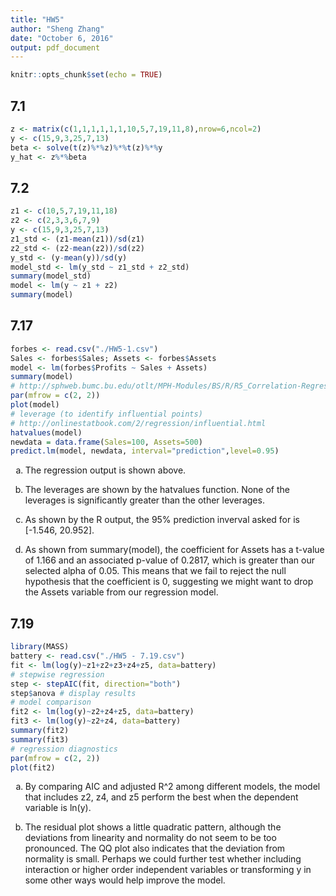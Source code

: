 ```yaml
---
title: "HW5"
author: "Sheng Zhang"
date: "October 6, 2016"
output: pdf_document
---
```


```r
knitr::opts_chunk$set(echo = TRUE)
```

## 7.1
```r
z <- matrix(c(1,1,1,1,1,1,10,5,7,19,11,8),nrow=6,ncol=2)
y <- c(15,9,3,25,7,13)
beta <- solve(t(z)%*%z)%*%t(z)%*%y
y_hat <- z%*%beta
```

## 7.2
```r
z1 <- c(10,5,7,19,11,18)
z2 <- c(2,3,3,6,7,9)
y <- c(15,9,3,25,7,13)
z1_std <- (z1-mean(z1))/sd(z1)
z2_std <- (z2-mean(z2))/sd(z2)
y_std <- (y-mean(y))/sd(y)
model_std <- lm(y_std ~ z1_std + z2_std)
summary(model_std)
model <- lm(y ~ z1 + z2)
summary(model)
```

## 7.17
```r
forbes <- read.csv("./HW5-1.csv")
Sales <- forbes$Sales; Assets <- forbes$Assets
model <- lm(forbes$Profits ~ Sales + Assets)
summary(model)
# http://sphweb.bumc.bu.edu/otlt/MPH-Modules/BS/R/R5_Correlation-Regression/R5_Correlation-Regression7.html
par(mfrow = c(2, 2))
plot(model)
# leverage (to identify influential points)
# http://onlinestatbook.com/2/regression/influential.html
hatvalues(model)
newdata = data.frame(Sales=100, Assets=500)
predict.lm(model, newdata, interval="prediction",level=0.95)
```

a) The regression output is shown above.

b) The leverages are shown by the hatvalues function. None of the leverages is significantly greater than the other leverages.

c) As shown by the R output, the 95% prediction inverval asked for is [-1.546, 20.952].

d) As shown from summary(model), the coefficient for Assets has a t-value of 1.166 and an associated p-value of 0.2817, which is greater than our selected alpha of 0.05. This means that we fail to reject the null hypothesis that the coefficient is 0, suggesting we might want to drop the Assets variable from our regression model.


## 7.19
```r
library(MASS)
battery <- read.csv("./HW5 - 7.19.csv")
fit <- lm(log(y)~z1+z2+z3+z4+z5, data=battery)
# stepwise regression
step <- stepAIC(fit, direction="both")
step$anova # display results
# model comparison
fit2 <- lm(log(y)~z2+z4+z5, data=battery)
fit3 <- lm(log(y)~z2+z4, data=battery)
summary(fit2)
summary(fit3)
# regression diagnostics
par(mfrow = c(2, 2))
plot(fit2)
```

a) By comparing AIC and adjusted R^2 among different models, the model that includes z2, z4, and z5 perform the best when the dependent variable is ln(y).

b) The residual plot shows a little quadratic pattern, although the deviations from linearity and normality do not seem to be too pronounced. The QQ plot also indicates that the deviation from normality is small. Perhaps we could further test whether including interaction or higher order independent variables or transforming y in some other ways would help improve the model.

